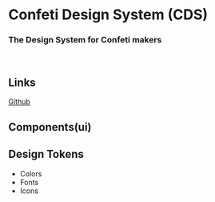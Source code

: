 
<Meta title="Introduction" />

# Confeti Design System (CDS)

### The Design System for Confeti makers

<br />

## Links

[Github](https://github.com/SOPT-all/35-APPJAM-WEB-CONFETI)

## Components(ui)

## Design Tokens

- Colors
- Fonts
- Icons
